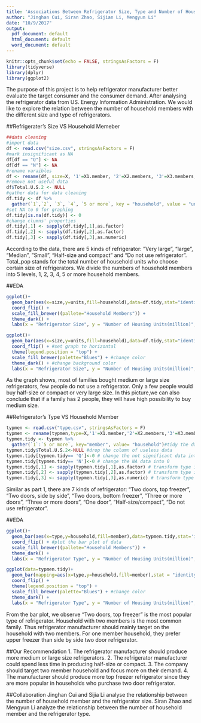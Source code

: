```yaml
---
title: 'Associations Between Refrigerator Size, Type and Number of Household Members '
author: "Jinghan Cui, Siran Zhao, Sijian Li, Mengyun Li"
date: "10/9/2017"
output:
  pdf_document: default
  html_document: default
  word_document: default
---
```


```r
knitr::opts_chunk$set(echo = FALSE, stringsAsFactors = F)
library(tidyverse)
library(dplyr)
library(ggplot2)
```
The purpose of this project is to help refrigerator manufacturer better evaluate the target consumer and the consumer demand. After analysing the refrigerator data from US. Energy Information Administration. We would like to explore the relation between the number of household members with the different size and type of refrigerators. 

##Refrigerater's Size VS Household Memeber
```r
##data cleaning
#import data
df <- read.csv("size.csv", stringsAsFactors = F)
#mark insignificant as NA
df[df == "Q"] <- NA
df[df == "N"] <- NA
#rename varaibles
df <- rename(df, size=X, '1'=X1.member, '2'=X2.members, '3'=X3.members, '4'=X4.members, '5 or more'=X5.or.more.members)
#remove not useful data
df$Total.U.S.2 <- NULL
#gather data for data cleaning
df.tidy <- df %>%
  gather(`1`,`2`, `3`, `4`, `5 or more`, key = "household", value = "units")
#set NA to 0 for graphing
df.tidy[is.na(df.tidy)] <- 0
#change clumns' properties
df.tidy[,1] <- sapply(df.tidy[,1],as.factor)
df.tidy[,2] <- sapply(df.tidy[,2],as.factor)
df.tidy[,3] <- sapply(df.tidy[,3],as.numeric)
```

According to the data, there are 5 kinds of refrigerator: ”Very large”, “large”, “Median”, ”Small”, “Half-size and compact” and “Do not use refrigerator”. Total_pop stands for the total number of household units who choose certain size of refrigerators. We divide the numbers of household members into 5 levels, 1, 2, 3, 4, 5 or more household members. 

##EDA
```r
ggplot()+
  geom_bar(aes(x=size,y=units,fill=household),data=df.tidy,stat="identity") +
  coord_flip() +
  scale_fill_brewer((pallete="Household Members")) +
  theme_dark() +
  labs(x = "Refrigerator Size", y = "Number of Housing Units(million)", title = "Refrigerater's Size and Household Memeber")
```

```r
ggplot()+
  geom_bar(aes(x=size,y=units,fill=household),data=df.tidy,stat="identity",position = "dodge") +
  coord_flip() + #set graph to horizontal
  theme(legend.position = "top") + 
  scale_fill_brewer(palette="Blues") + #change color
  theme_dark() + #change background color
  labs(x = "Refrigerator Size", y = "Number of Housing Units(million)",fill="Household Members", title = "Refrigerater's Size and Household Memeber")
```

As the graph shows, most of families bought medium or large size refrigerators, few people do not use a refrigerator. Only a few people would buy half-size or compact or very large size. In this picture,we can also conclude that if a family has 2 people, they will have high possibility to buy medium size. 


##Refrigerator's Type VS Household Member
```r
typmen <- read.csv("type.csv", stringsAsFactors = F)
typmen <- rename(typmen,type=X,'1'=X1.member,'2'=X2.members,'3'=X3.members,'4'=X4.members, '5 or more'=X5.or.more.members)# rename the variable of the refrigerator types
typmen.tidy <- typmen %>%
  gather(`1`:`5 or more`, key="member", value= "household")#tidy the data
typmen.tidy$Total.U.S.2<-NULL #drop the column of useless data
typmen.tidy[typmen.tidy== 'Q']<-0 # change the not significant data into 0
typmen.tidy[typmen.tidy== 'N']<-0 # change the NA data into 0
typmen.tidy[,1] <- sapply(typmen.tidy[,1],as.factor) # transform type into factor
typmen.tidy[,2] <- sapply(typmen.tidy[,2],as.factor) # transform type into factor
typmen.tidy[,3] <- sapply(typmen.tidy[,3],as.numeric) # transform type into nymeric
```

Similar as part 1, there are 7 kinds of refrigerator: “Two doors, top freezer”, “Two doors, side by side”, “Two doors, bottom freezer”, ”Three or more doors”, “Three or more doors”, “One door”, “Half-size/compact”, “Do not use refrigerator”.

##EDA
```r
ggplot()+
  geom_bar(aes(x=type,y=household,fill=member),data=typmen.tidy,stat='identity')+
  coord_flip() + #plot the bar plot of data
  scale_fill_brewer((pallete="Household Members")) +
  theme_dark() +
  labs(x = "Refrigerator Type", y = "Number of Housing Units(million)", title = "Refrigerater's Type and Household Memeber")

```

```r
ggplot(data=typmen.tidy)+
  geom_bar(mapping=aes(x=type,y=household,fill=member),stat = "identity",position = "dodge")+
  coord_flip() +
  theme(legend.position = "top") + 
  scale_fill_brewer(palette="Blues") + #change color
  theme_dark() +
  labs(x = "Refrigerator Type", y = "Number of Housing Units(million)", fill = "Household Members",title = "Refrigerater's Type and Household Memeber")#change background color#split the barplot into different kinds

```

From the bar plot, we observe “Two doors, top freezer” is the most popular type of refrigerator. Household with two members is the most common family. Thus refrigerator manufacturer should mainly target on the household with two members. For one member household, they prefer upper freezer than side by side two door refrigerator.

##Our Recommendation
1. The refrigerator manufacturer should produce more medium or large size refrigerators.
2. The refrigerator manufacturer could spend less time in producing half-size or compact.
3. The company should target two member household and focus more on their demand.
4. The manufacturer should produce more top freezer refrigerator since they are more popular in households who purchase two door refrigerator.

##Collaboration
Jinghan Cui and Sijia Li analyse the relationship between the number of household member and the refrigerator size. Siran Zhao and Mengyun Li analyze the relationship between the number of household member and the refrigerator type.



